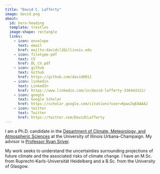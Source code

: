 ```yaml
---
title: "David C. Lafferty"
image: david.png
about:
  id: hero-heading
  template: trestles
  image-shape: rectangle
  links:
    - icon: envelope
      text: email
      href: mailto:davidcl2@illinois.edu
    - icon: filetype-pdf
      text: CV
      href: DL_CV.pdf
    - icon: github
      text: Github
      href: https://github.com/david0811
    - icon: linkedin
      text: LinkedIn
      href: https://www.linkedin.com/in/david-lafferty-336443122/
    - icon: google
      text: Google Scholar
      href: https://scholar.google.com/citations?user=Kpwu3qEAAAAJ
    - icon: twitter
      text: Twitter
      href: https://twitter.com/DavidCLafferty
---
```


::: {#hero-heading}

I am a Ph.D. candidate in the [Department of Climate, Meteorology, and Atmospheric Sciences](https://atmos.illinois.edu/) at the University of Illinois Urbana-Champaign. My advisor is [Professor Ryan Sriver](https://rsriver.web.illinois.edu/).

My work seeks to understand the uncertainties surrounding projections of future climate and the associated risks of climate change. I have an M.Sc. from Ruprecht-Karls-Universität Heidelberg and a B.Sc. from the University of Glasgow.
:::